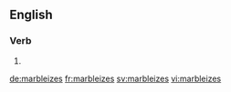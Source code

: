 ==English==

===Verb===
{{head|en}}

# {{en-third-person singular of|marbleize}}

[[de:marbleizes]]
[[fr:marbleizes]]
[[sv:marbleizes]]
[[vi:marbleizes]]